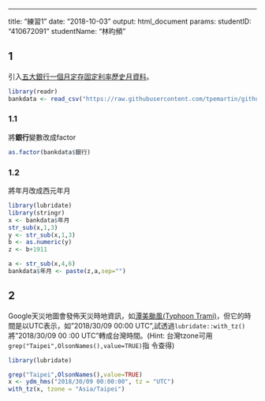 ---
title: "練習1"
date: "2018-10-03"
output: html_document
params:
  studentID: "410672091"
  studentName: "林昀頻"
  
## 1
引入[五大銀行一個月定存固定利率歷史月資料](https://raw.githubusercontent.com/tpemartin/github-data/master/bankdata.csv)。

```r
library(readr)
bankdata <- read_csv("https://raw.githubusercontent.com/tpemartin/github-data/master/bankdata.csv")

```

### 1.1
將**銀行**變數改成factor
```r
as.factor(bankdata$銀行)

```

### 1.2
將年月改成西元年月
```r

library(lubridate)
library(stringr)
x <- bankdata$年月
str_sub(x,1,3)
y <- str_sub(x,1,3)
b <- as.numeric(y)
z <- b+1911

a <- str_sub(x,4,6)
bankdata$年月 <- paste(z,a,sep="")

```

## 2
Google天災地圖會發佈天災時地資訊，如[潭美颱風(Typhoon Trami)](https://google.org/crisismap/google.com/2018-trami)，但它的時間是以UTC表示，如"2018/30/09 00:00 UTC",試透過`lubridate::with_tz()`將"2018/30/09 00
:00 UTC"轉成台灣時間。(Hint: 台灣tzone可用`grep("Taipei",OlsonNames(),value=TRUE)`指
令查得)

```r

library(lubridate)

grep("Taipei",OlsonNames(),value=TRUE)
x <- ydm_hms("2018/30/09 00:00:00", tz = "UTC")
with_tz(x, tzone = "Asia/Taipei")
```


